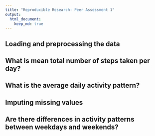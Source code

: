 ```yaml
---
title: "Reproducible Research: Peer Assessment 1"
output: 
  html_document:
    keep_md: true
--- 
```



## Loading and preprocessing the data



## What is mean total number of steps taken per day?



## What is the average daily activity pattern?



## Imputing missing values



## Are there differences in activity patterns between weekdays and weekends?
